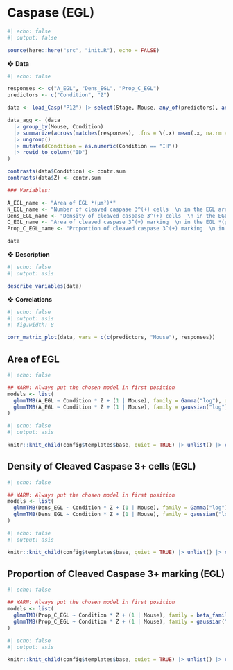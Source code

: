 # Caspase (EGL)

```r
#| echo: false
#| output: false

source(here::here("src", "init.R"), echo = FALSE)
```

❖ **Data**

```r
#| echo: false

responses <- c("A_EGL", "Dens_EGL", "Prop_C_EGL")
predictors <- c("Condition", "Z")

data <- load_Casp("P12") |> select(Stage, Mouse, any_of(predictors), any_of(responses))

data_agg <- (data
  |> group_by(Mouse, Condition) 
  |> summarize(across(matches(responses), .fns = \(.x) mean(.x, na.rm = T))) 
  |> ungroup() 
  |> mutate(dCondition = as.numeric(Condition == "IH")) 
  |> rowid_to_column("ID")
)

contrasts(data$Condition) <- contr.sum
contrasts(data$Z) <- contr.sum

### Variables:

A_EGL_name <- "Area of EGL *(μm²)*"
N_EGL_name <- "Number of cleaved caspase 3^(+) cells  \n in the EGL area"
Dens_EGL_name <- "Density of cleaved caspase 3^(+) cells  \n in the EGL area *(Cells/μm²)*"
C_EGL_name <- "Area of cleaved caspase 3^(+) marking  \n in the EGL *(μm²)*"
Prop_C_EGL_name <- "Proportion of cleaved caspase 3^(+) marking  \n in the EGL area"

data
```

❖ **Description**

```r
#| echo: false
#| output: asis

describe_variables(data)
```

❖ **Correlations**

```r
#| echo: false
#| output: asis
#| fig.width: 8

corr_matrix_plot(data, vars = c(c(predictors, "Mouse"), responses))
```


## Area of EGL

```r
#| echo: false

## WARN: Always put the chosen model in first position
models <- list(
  glmmTMB(A_EGL ~ Condition * Z + (1 | Mouse), family = Gamma("log"), data = data, REML = TRUE), 
  glmmTMB(A_EGL ~ Condition * Z + (1 | Mouse), family = gaussian("log"), data = data, REML = TRUE)
)
```

```r
#| echo: false
#| output: asis

knitr::knit_child(config$templates$base, quiet = TRUE) |> unlist() |> cat(sep = '\n')
```


## Density of Cleaved Caspase 3+ cells (EGL)

```r
#| echo: false

## WARN: Always put the chosen model in first position
models <- list(
  glmmTMB(Dens_EGL ~ Condition * Z + (1 | Mouse), family = Gamma("log"), data = data, REML = TRUE),
  glmmTMB(Dens_EGL ~ Condition * Z + (1 | Mouse), family = gaussian("log"), data = data, REML = TRUE)
)
```

```r
#| echo: false
#| output: asis

knitr::knit_child(config$templates$base, quiet = TRUE) |> unlist() |> cat(sep = '\n')
```


## Proportion of Cleaved Caspase 3+ marking (EGL)

```r
#| echo: false

## WARN: Always put the chosen model in first position
models <- list(
  glmmTMB(Prop_C_EGL ~ Condition * Z + (1 | Mouse), family = beta_family("logit"), data = data, REML = TRUE), 
  glmmTMB(Prop_C_EGL ~ Condition * Z + (1 | Mouse), family = gaussian("log"), data = data, REML = TRUE)
)
```

```r
#| echo: false
#| output: asis

knitr::knit_child(config$templates$base, quiet = TRUE) |> unlist() |> cat(sep = '\n')
```
